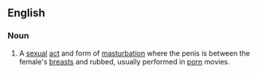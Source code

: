==English==


===Noun===
{{en-noun}}

# {{vulgar|slang}} A [[sexual]] [[act]] and form of [[masturbation]] where the penis is between the female's [[breast]]s and rubbed, usually performed in [[porn]] movies.